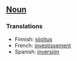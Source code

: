 ==[[Noun]]==


===Translations===

*Finnish: [[sijoitus]]
*French: [[investissement]]
*Spanish: [[inversión]]